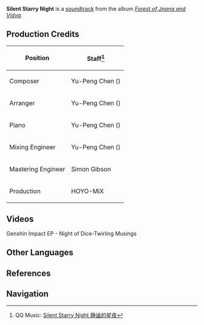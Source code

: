 {{Soundtrack Infobox
|title          =
|image          = Forest of Jnana and Vidya.png
|album          = Forest of Jnana and Vidya
|disc           = 1
|number         = 10
|featured       =
|featured2      =
|featured3      =
|featured_disc  =
|featured_disc2 =
|featured_disc3 =
|youtube_id     = MZSIszUES-Q
|spotify_id     = 7H7ln1aJtKVOLoi5NnmvDj
|played_in      = Sumeru City
|during         = [[Sumeru City]] (Night)
|domain         =
|previous       = Those Lucid Dreams
|next           = Fresh Breezes of Dawn
}}
'''Silent Starry Night''' is a [[soundtrack]] from the album ''[[Forest of Jnana and Vidya]]''.

==Production Credits==
{| class="wikitable" style="text-align:left; height:0.5em"
! Position
! Staff<ref>QQ Music: [https://y.qq.com/n/ryqq/songDetail/0016Etod4G5ErM Silent Starry Night 静谧的星夜]</ref>
|-
! Composer
| Yu-Peng Chen ({{zh|陈致逸}})
|-
! Arranger
| Yu-Peng Chen ({{zh|陈致逸}})
|-
! Piano
| Yu-Peng Chen ({{zh|陈致逸}})
|-
! Mixing Engineer
| Yu-Peng Chen ({{zh|陈致逸}})
|-
! Mastering Engineer
| Simon Gibson
|-
! Production
| HOYO-MiX
|}

==Videos==
<gallery>
Genshin Impact EP - Night of Dice-Twirling Musings
</gallery>

==Other Languages==
{{Other Languages
|en      = Silent Starry Night
|zhs     = 静谧的星夜
|zhs_rm  = Jìngmì de Xīngyè
|zht     = 靜謐的星夜
|zht_rm  = Jìngmì de Xīngyè
|zh_tl   = Silent Starry Night
|ja      = 星降る夜の静寂
|ja_rm   = Hoshi-furu Yoru no Seijaku
|ja_tl   = Silence of a Night of Falling Stars
|tr      = 
|tr_tl   = 
|it      = 
|it_tl   = 
}}

==References==
{{Reflist}}

==Navigation==
{{Soundtrack Navbox|Forest of Jnana and Vidya}}